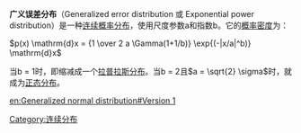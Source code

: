 '''广义误差分布'''（Generalized error distribution 或 Exponential power distribution）是一种[[概率分布|连续概率分布]]，使用尺度参数a和指数b。它的[[機率密度函數|概率密度]]为： 

<math>p(x) \mathrm{d}x = {1 \over 2 a \Gamma(1+1/b)} \exp{(-|x/a|^b)} \mathrm{d}x</math>

当b = 1时，即缩减成一个[[拉普拉斯分布|拉普拉斯分布]]。当b = 2且<math>a = \sqrt{2} \sigma</math>时，就成为[[正态分布|正态分布]]。 

{{概率分布类型列表|广义误差分布}}  

[[Category:连续分布|Category:连续分布]]

[[en:Generalized_normal_distribution#Version_1|en:Generalized normal distribution#Version 1]]